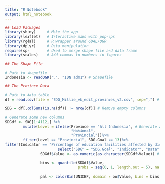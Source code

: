 ```yaml
---
title: "R Notebook"
output: html_notebook
---
```


```r
## Load Packages
library(shiny)     # Make the app 
library(leaflet)   # Interactive maps with pop-ups   
library(rgdal)     # R wrapper around GDAL/OGR
library(dplyr)     # Data manipulation 
require(sp)        # Used to merge shape file and data frame
library(scales)    # Add commas to numbers in figures 

## The Shape File

# Path to shapefile
Indonesia <- readOGR(".", "IDN_adm1") # Shapefile 

## The Province Data

# Path to data table
df = read.csv(file = "SDG_Millie_vb_edit_provinces_v2.csv", sep=",") # Original table

SDG = df[,colSums(is.na(df)) != nrow(df)] # Remove empty columns

# Generate some new columns 
SDGdf <- SDG[1:4112,] %>%
        mutate(Level = ifelse(Province == "All Indonesia", # Generate a column to distinguish national and provincial data
                              "National", 
                              "Provincial"))%>%
        filter(Level == "Provincial", SDG.Goal == 13)%>%
filter(Indicator == "Percentage of education facilities affected by disaster")%>% # Select the variables that apply to the provinces 
                        select("SDG" = "SDG.Goal", "Indicator", "Data", "Value" = "Value", "Province" = "Province") # Rename the variables to make them easier to work with and select the ones that apply to our needs
                SDGdf$Value <- as.numeric(as.character(SDGdf$Value)) # Coerce Value into numeric data type
                
                bins <- quantile(SDGdf$Value, 
                                 probs = seq(0, 1, length.out = 5), na.rm = TRUE) # Generate quantile ranges to map
                
                pal <- colorBin(UNICEF, domain = oo$Value, bins = bins, na.color = "#F1F1F1") # Define palette
                
```

